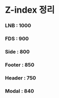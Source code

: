
<Meta title='Docs/Docs' />

# Z-index 정리

### LNB : 1000

### FDS : 900

### Side : 800

### Footer : 850

### Header : 750

### Modal : 840
